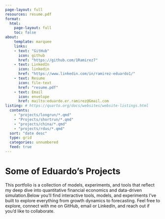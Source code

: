 ```yaml
---
page-layout: full
resources: resume.pdf
format:
  html:
    page-layout: full
    toc: false
about: 
    template: marquee
    links: 
    - text: "GitHub"
      icon: github
      href: "https://github.com/1Ramirez7"
    - text: LinkedIn
      icon: linkedin
      href: "https://www.linkedin.com/in/ramirez-eduardo1/"
    - text: Resume
      icon: file-text
      href: "resume.pdf"
    - text: Email
      icon: envelope
      href: mailto:eduardo.er.ramirez@Gmail.com
listing: # https://quarto.org/docs/websites/website-listings.html
  contents:
    - "projects/longrun/*.qmd"
    - "Projects/shortrun/*.qmd"
    - "projects/china/*.qmd"
    - "projects/rdus/*.qmd"
  sort: "date desc"
  type: grid
  categories: unnumbered 
  feed: true
---
```






# Some of Eduardo’s Projects

This portfolio is a collection of models, experiments, and tools that reflect my deep dive into quantitative financial economics and data-driven simulation.Below you’ll find interactive tools, models, and experiments I've built to explore everything from growth dynamics to forecasting. Feel free to explore, connect with me on GitHub, email or LinkedIn, and reach out if you'd like to collaborate.

